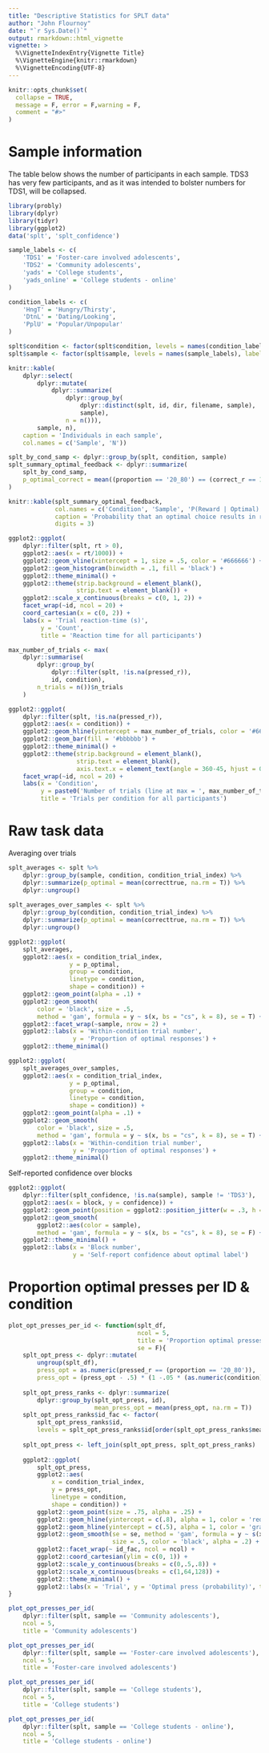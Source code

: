 ```yaml
---
title: "Descriptive Statistics for SPLT data"
author: "John Flournoy"
date: "`r Sys.Date()`"
output: rmarkdown::html_vignette
vignette: >
  %\VignetteIndexEntry{Vignette Title}
  %\VignetteEngine{knitr::rmarkdown}
  %\VignetteEncoding{UTF-8}
---
```


```r
knitr::opts_chunk$set(
  collapse = TRUE,
  message = F, error = F,warning = F,
  comment = "#>"
)
```

# Sample information

The table below shows the number of participants in each sample. TDS3 has very few participants, and as it was intended to bolster numbers for TDS1, will be collapsed.

```r
library(probly)
library(dplyr)
library(tidyr)
library(ggplot2)
data('splt', 'splt_confidence')

sample_labels <- c(
    'TDS1' = 'Foster-care involved adolescents',
    'TDS2' = 'Community adolescents',
    'yads' = 'College students',
    'yads_online' = 'College students - online'
)

condition_labels <- c(
    'HngT' = 'Hungry/Thirsty',
    'DtnL' = 'Dating/Looking', 
    'PplU' = 'Popular/Unpopular'
)

splt$condition <- factor(splt$condition, levels = names(condition_labels), labels = condition_labels)
splt$sample <- factor(splt$sample, levels = names(sample_labels), labels = sample_labels)
```

```r
knitr::kable(
    dplyr::select(
        dplyr::mutate(
            dplyr::summarize(
                dplyr::group_by(
                    dplyr::distinct(splt, id, dir, filename, sample),
                    sample),
                n = n())),
        sample, n),
    caption = 'Individuals in each sample',
    col.names = c('Sample', 'N'))
```

```r
splt_by_cond_samp <- dplyr::group_by(splt, condition, sample)
splt_summary_optimal_feedback <- dplyr::summarize(
    splt_by_cond_samp,
    p_optimal_correct = mean((proportion == '20_80') == (correct_r == 1))
)

knitr::kable(splt_summary_optimal_feedback,
             col.names = c('Condition', 'Sample', 'P(Reward | Optimal)'),
             caption = 'Probability that an optimal choice results in reward',
             digits = 3)
```




```r
ggplot2::ggplot(
    dplyr::filter(splt, rt > 0),
    ggplot2::aes(x = rt/1000)) + 
    ggplot2::geom_vline(xintercept = 1, size = .5, color = '#666666') + 
    ggplot2::geom_histogram(binwidth = .1, fill = 'black') +
    ggplot2::theme_minimal() + 
    ggplot2::theme(strip.background = element_blank(), 
                   strip.text = element_blank()) + 
    ggplot2::scale_x_continuous(breaks = c(0, 1, 2)) +
    facet_wrap(~id, ncol = 20) + 
    coord_cartesian(x = c(0, 2)) +
    labs(x = 'Trial reaction-time (s)', 
         y = 'Count',
         title = 'Reaction time for all participants')

max_number_of_trials <- max(
    dplyr::summarise(
        dplyr::group_by(
            dplyr::filter(splt, !is.na(pressed_r)), 
            id, condition),
        n_trials = n())$n_trials
    )

ggplot2::ggplot(
    dplyr::filter(splt, !is.na(pressed_r)),
    ggplot2::aes(x = condition)) + 
    ggplot2::geom_hline(yintercept = max_number_of_trials, color = '#666666') + 
    ggplot2::geom_bar(fill = '#bbbbbb') +
    ggplot2::theme_minimal() + 
    ggplot2::theme(strip.background = element_blank(),
                   strip.text = element_blank(),
                   axis.text.x = element_text(angle = 360-45, hjust = 0)) +
    facet_wrap(~id, ncol = 20) + 
    labs(x = 'Condition', 
         y = paste0('Number of trials (line at max = ', max_number_of_trials, ')'),
         title = 'Trials per condition for all participants')
```

# Raw task data

Averaging over trials

```r

splt_averages <- splt %>%
    dplyr::group_by(sample, condition, condition_trial_index) %>%
    dplyr::summarize(p_optimal = mean(correcttrue, na.rm = T)) %>%
    dplyr::ungroup()
    
splt_averages_over_samples <- splt %>%
    dplyr::group_by(condition, condition_trial_index) %>%
    dplyr::summarize(p_optimal = mean(correcttrue, na.rm = T)) %>%
    dplyr::ungroup()

ggplot2::ggplot(
    splt_averages,
    ggplot2::aes(x = condition_trial_index,
                 y = p_optimal,
                 group = condition,
                 linetype = condition,
                 shape = condition)) + 
    ggplot2::geom_point(alpha = .1) + 
    ggplot2::geom_smooth(
        color = 'black', size = .5,
        method = 'gam', formula = y ~ s(x, bs = "cs", k = 8), se = T) + 
    ggplot2::facet_wrap(~sample, nrow = 2) + 
    ggplot2::labs(x = 'Within-condition trial number',
                  y = 'Proportion of optimal responses') + 
    ggplot2::theme_minimal()

ggplot2::ggplot(
    splt_averages_over_samples,
    ggplot2::aes(x = condition_trial_index,
                 y = p_optimal,
                 group = condition,
                 linetype = condition,
                 shape = condition)) + 
    ggplot2::geom_point(alpha = .1) + 
    ggplot2::geom_smooth(
        color = 'black', size = .5,
        method = 'gam', formula = y ~ s(x, bs = "cs", k = 8), se = T) +
    ggplot2::labs(x = 'Within-condition trial number',
                  y = 'Proportion of optimal responses') + 
    ggplot2::theme_minimal()


```

Self-reported confidence over blocks

```r
ggplot2::ggplot(
    dplyr::filter(splt_confidence, !is.na(sample), sample != 'TDS3'),
    ggplot2::aes(x = block, y = confidence)) + 
    ggplot2::geom_point(position = ggplot2::position_jitter(w = .3, h = .3), alpha = .1) +
    ggplot2::geom_smooth(
        ggplot2::aes(color = sample),
        method = 'gam', formula = y ~ s(x, bs = "cs", k = 8), se = F) + 
    ggplot2::theme_minimal() + 
    ggplot2::labs(x = 'Block number',
                  y = 'Self-report confidence about optimal label')
```

# Proportion optimal presses per ID & condition

```r
plot_opt_presses_per_id <- function(splt_df, 
                                    ncol = 5, 
                                    title = 'Proportion optimal presses per ID & condition',
                                    se = F){
    splt_opt_press <- dplyr::mutate(
        ungroup(splt_df), 
        press_opt = as.numeric(pressed_r == (proportion == '20_80')),
        press_opt = (press_opt - .5) * (1 -.05 * (as.numeric(condition) - 1)) + .5)
    
    splt_opt_press_ranks <- dplyr::summarize(
        dplyr::group_by(splt_opt_press, id),
                        mean_press_opt = mean(press_opt, na.rm = T))
    splt_opt_press_ranks$id_fac <- factor(
        splt_opt_press_ranks$id,
        levels = splt_opt_press_ranks$id[order(splt_opt_press_ranks$mean_press_opt)])
    
    splt_opt_press <- left_join(splt_opt_press, splt_opt_press_ranks)
    
    ggplot2::ggplot(
        splt_opt_press, 
        ggplot2::aes(
            x = condition_trial_index, 
            y = press_opt,
            linetype = condition,
            shape = condition)) +
        ggplot2::geom_point(size = .75, alpha = .25) + 
        ggplot2::geom_hline(yintercept = c(.8), alpha = 1, color = 'red', size = .5) + 
        ggplot2::geom_hline(yintercept = c(.5), alpha = 1, color = 'gray', size = .5) + 
        ggplot2::geom_smooth(se = se, method = 'gam', formula = y ~ s(x, bs = "tp", k = 4), 
                             size = .5, color = 'black', alpha = .2) + 
        ggplot2::facet_wrap(~ id_fac, ncol = ncol) +
        ggplot2::coord_cartesian(ylim = c(0, 1)) + 
        ggplot2::scale_y_continuous(breaks = c(0,.5,.8)) + 
        ggplot2::scale_x_continuous(breaks = c(1,64,128)) +
        ggplot2::theme_minimal() +
        ggplot2::labs(x = 'Trial', y = 'Optimal press (probability)', title = title)
}
```

```r
plot_opt_presses_per_id(
    dplyr::filter(splt, sample == 'Community adolescents'),
    ncol = 5, 
    title = 'Community adolescents')
```

```r
plot_opt_presses_per_id(
    dplyr::filter(splt, sample == 'Foster-care involved adolescents'),
    ncol = 5, 
    title = 'Foster-care involved adolescents')
```

```r
plot_opt_presses_per_id(
    dplyr::filter(splt, sample == 'College students'),
    ncol = 5, 
    title = 'College students')
```

```r
plot_opt_presses_per_id(
    dplyr::filter(splt, sample == 'College students - online'),
    ncol = 5, 
    title = 'College students - online')

```
